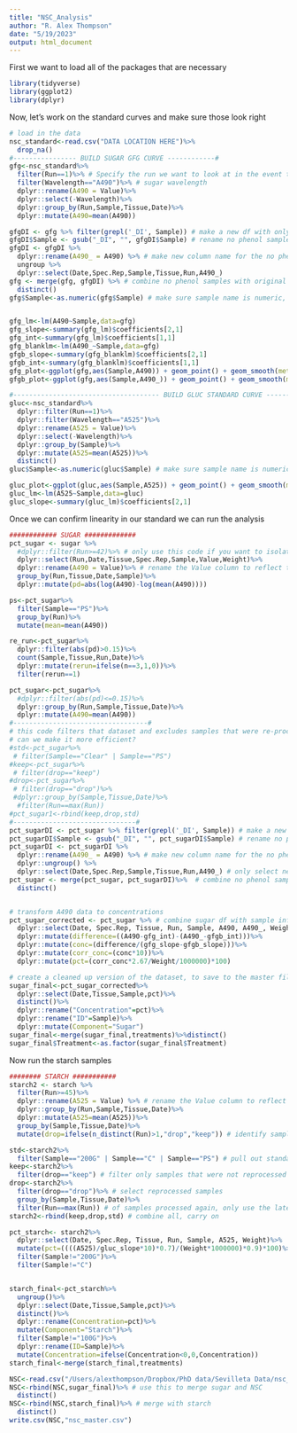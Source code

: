 ```yaml
---
title: "NSC_Analysis"
author: "R. Alex Thompson"
date: "5/19/2023"
output: html_document
---
```



First we want to load all of the packages that are necessary
``` r
library(tidyverse)
library(ggplot2)
library(dplyr)
```


Now, let's work on the standard curves and make sure those look right
``` r

# load in the data
nsc_standard<-read.csv("DATA LOCATION HERE")%>% 
  drop_na()
#---------------- BUILD SUGAR GFG CURVE ------------#
gfg<-nsc_standard%>%
  filter(Run==1)%>% # Specify the run we want to look at in the event that we rerun the standard
  filter(Wavelength=="A490")%>% # sugar wavelength
  dplyr::rename(A490 = Value)%>%
  dplyr::select(-Wavelength)%>%
  dplyr::group_by(Run,Sample,Tissue,Date)%>%
  dplyr::mutate(A490=mean(A490))

gfgDI <- gfg %>% filter(grepl('_DI', Sample)) # make a new df with only the no-phenol samples
gfgDI$Sample <- gsub("_DI", "", gfgDI$Sample) # rename no phenol samples to match original samples
gfgDI <- gfgDI %>% 
  dplyr::rename(A490_ = A490) %>% # make new column name for the no phenol samples
  ungroup %>%
  dplyr::select(Date,Spec.Rep,Sample,Tissue,Run,A490_)
gfg <- merge(gfg, gfgDI) %>% # combine no phenol samples with original samples
  distinct()
gfg$Sample<-as.numeric(gfg$Sample) # make sure sample name is numeric, so plotted in order


gfg_lm<-lm(A490~Sample,data=gfg)
gfg_slope<-summary(gfg_lm)$coefficients[2,1]
gfg_int<-summary(gfg_lm)$coefficients[1,1]
gfg_blanklm<-lm(A490_~Sample,data=gfg)
gfgb_slope<-summary(gfg_blanklm)$coefficients[2,1]
gfgb_int<-summary(gfg_blanklm)$coefficients[1,1]
gfg_plot<-ggplot(gfg,aes(Sample,A490)) + geom_point() + geom_smooth(method="lm") # plot it to check linearity / recovery
gfgb_plot<-ggplot(gfg,aes(Sample,A490_)) + geom_point() + geom_smooth(method="lm")

#------------------------------------- BUILD GLUC STANDARD CURVE ---------------------------------#
gluc<-nsc_standard%>%
  dplyr::filter(Run==1)%>%
  dplyr::filter(Wavelength=="A525")%>%
  dplyr::rename(A525 = Value)%>%
  dplyr::select(-Wavelength)%>%
  dplyr::group_by(Sample)%>%
  dplyr::mutate(A525=mean(A525))%>%
  distinct()
gluc$Sample<-as.numeric(gluc$Sample) # make sure sample name is numeric, so plotted in order

gluc_plot<-ggplot(gluc,aes(Sample,A525)) + geom_point() + geom_smooth(method="lm") # plot it to check linearity / recovery
gluc_lm<-lm(A525~Sample,data=gluc)
gluc_slope<-summary(gluc_lm)$coefficients[2,1]

```


Once we can confirm linearity in our standard we can run the analysis
``` r
############ SUGAR #############
pct_sugar <- sugar %>% 
  #dplyr::filter(Run>=42)%>% # only use this code if you want to isolate a specific run for evaluation
  dplyr::select(Run,Date,Tissue,Spec.Rep,Sample,Value,Weight)%>%
  dplyr::rename(A490 = Value)%>% # rename the Value column to reflect the wavelength of the spec
  group_by(Run,Tissue,Date,Sample)%>%
  dplyr::mutate(pd=abs(log(A490)-log(mean(A490))))

ps<-pct_sugar%>%
  filter(Sample=="PS")%>%
  group_by(Run)%>%
  mutate(mean=mean(A490))

re_run<-pct_sugar%>%
  dplyr::filter(abs(pd)>0.15)%>%
  count(Sample,Tissue,Run,Date)%>%
  dplyr::mutate(rerun=ifelse(n==3,1,0))%>%
  filter(rerun==1)

pct_sugar<-pct_sugar%>%
  #dplyr::filter(abs(pd)<=0.15)%>%
  dplyr::group_by(Run,Sample,Tissue,Date)%>%
  dplyr::mutate(A490=mean(A490))
#----------------------------------#
# this code filters that dataset and excludes samples that were re-processed
# can we make it more efficient?
#std<-pct_sugar%>%
 # filter(Sample=="Clear" | Sample=="PS")
#keep<-pct_sugar%>%
 # filter(drop=="keep")
#drop<-pct_sugar%>%
 # filter(drop=="drop")%>%
 #dplyr::group_by(Sample,Tissue,Date)%>%
  #filter(Run==max(Run))
#pct_sugar1<-rbind(keep,drop,std)
#-------------------------------#
pct_sugarDI <- pct_sugar %>% filter(grepl('_DI', Sample)) # make a new df with only the no-phenol samples
pct_sugarDI$Sample <- gsub("_DI", "", pct_sugarDI$Sample) # rename no phenol samples to match original samples
pct_sugarDI <- pct_sugarDI %>% 
  dplyr::rename(A490_ = A490) %>% # make new column name for the no phenol samples
  dplyr::ungroup() %>%
  dplyr::select(Date,Spec.Rep,Sample,Tissue,Run,A490_) # only select necessary columns
pct_sugar <- merge(pct_sugar, pct_sugarDI)%>%  # combine no phenol samples with original samples
  distinct() 


# transform A490 data to concentrations
pct_sugar_corrected <- pct_sugar %>% # combine sugar df with sample info df
  dplyr::select(Date, Spec.Rep, Tissue, Run, Sample, A490, A490_, Weight) %>% # only select necessary columns
  dplyr::mutate(difference=((A490-gfg_int)-(A490_-gfgb_int)))%>%
  dplyr::mutate(conc=(difference/(gfg_slope-gfgb_slope)))%>%
  dplyr::mutate(corr_conc=(conc*10))%>%
  dplyr::mutate(pct=(corr_conc*2.67/Weight/1000000)*100)

# create a cleaned up version of the dataset, to save to the master file
sugar_final<-pct_sugar_corrected%>%
  dplyr::select(Date,Tissue,Sample,pct)%>%
  distinct()%>%
  dplyr::rename("Concentration"=pct)%>%
  dplyr::rename("ID"=Sample)%>%
  dplyr::mutate(Component="Sugar")
sugar_final<-merge(sugar_final,treatments)%>%distinct()
sugar_final$Treatment<-as.factor(sugar_final$Treatment)


```



Now run the starch samples
``` r

######## STARCH ###########
starch2 <- starch %>% 
  filter(Run>=45)%>%
  dplyr::rename(A525 = Value) %>% # rename the Value column to reflect the wavelength of the spec
  dplyr::group_by(Run,Sample,Tissue,Date)%>%
  dplyr::mutate(A525=mean(A525))%>%
  group_by(Sample,Tissue,Date)%>%
  mutate(drop=ifelse(n_distinct(Run)>1,"drop","keep")) # identify samples that were reprocessed

std<-starch2%>%
  filter(Sample=="200G" | Sample=="C" | Sample=="PS") # pull out standards for later analysis
keep<-starch2%>%
  filter(drop=="keep") # filter only samples that were not reprocessed
drop<-starch2%>%
  filter(drop=="drop")%>% # select reprocessed samples
  group_by(Sample,Tissue,Date)%>%
  filter(Run==max(Run)) # of samples processed again, only use the latest run in the analysis
starch2<-rbind(keep,drop,std) # combine all, carry on

pct_starch<- starch2%>%
  dplyr::select(Date, Spec.Rep, Tissue, Run, Sample, A525, Weight)%>%
  mutate(pct=((((A525)/gluc_slope*10)*0.7)/(Weight*1000000)*0.9)*100)%>%
  filter(Sample!="200G")%>%
  filter(Sample!="C")


starch_final<-pct_starch%>%
  ungroup()%>%
  dplyr::select(Date,Tissue,Sample,pct)%>%
  distinct()%>%
  dplyr::rename(Concentration=pct)%>%
  mutate(Component="Starch")%>%
  filter(Sample!="100G")%>%
  dplyr::rename(ID=Sample)%>%
  mutate(Concentration=ifelse(Concentration<0,0,Concentration))
starch_final<-merge(starch_final,treatments)


```

``` r
NSC<-read.csv("/Users/alexthompson/Dropbox/PhD data/Sevilleta Data/nsc_master.csv")
NSC<-rbind(NSC,sugar_final)%>% # use this to merge sugar and NSC
  distinct()
NSC<-rbind(NSC,starch_final)%>% # merge with starch
  distinct()
write.csv(NSC,"nsc_master.csv")
```

